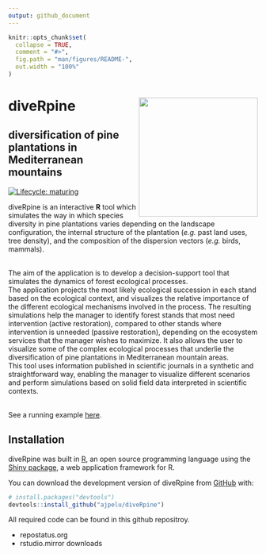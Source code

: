 ```yaml
---
output: github_document
---
```


<!-- README.md is generated from README.Rmd. Please edit that file -->

```r
knitr::opts_chunk$set(
  collapse = TRUE,
  comment = "#>",
  fig.path = "man/figures/README-",
  out.width = "100%"
)
```

# diveRpine <img src="man/figures/logo.png" align="right" width="240"/>

## **dive**rsification of **pine** plantations in Mediterranean mountains

<!-- badges: start -->
[![Lifecycle: maturing](https://img.shields.io/badge/lifecycle-maturing-blue.svg)](https://www.tidyverse.org/lifecycle/#maturing)
<!-- badges: end -->

diveRpine is an interactive **R** tool which simulates the way in which species diversity in pine plantations varies depending on the landscape configuration, the internal structure of the plantation (*e.g.* past land uses, tree density), and the composition of the dispersion vectors (*e.g.* birds, mammals).

<br>
The aim of the application is to develop a decision-support tool that simulates the dynamics of forest ecological processes. 
<br>
The application projects the most likely ecological succession in each stand based on the ecological context, and visualizes the relative importance of the different ecological mechanisms involved in the process. The resulting simulations help the manager to identify forest stands that most need intervention (active restoration), compared to other stands where intervention is unneeded (passive restoration), depending on the ecosystem services that the manager wishes to maximize. It also allows the user to visualize some of the complex ecological processes that underlie the diversification of pine plantations in Mediterranean mountain areas.
<br>
This tool uses information published in scientific journals in a synthetic and straightforward way, enabling the manager to visualize different scenarios and perform simulations based on solid field data interpreted in scientific contexts.

<br>See a running example [here](http://vlab.iecolab.es/ajpelu/diveRpine_app/).

## Installation
diveRpine was built in [R](https://www.r-project.org), an open source programming language using the [Shiny package](https://shiny.rstudio.com), a web application framework for R. 

You can download the development version of diveRpine from [GitHub](https://github.com/ajpelu/diveRpine) with:

``` r
# install.packages("devtools")
devtools::install_github("ajpelu/diveRpine")
```
All required code can be found in this github repositroy.

- repostatus.org
- rstudio.mirror downloads

